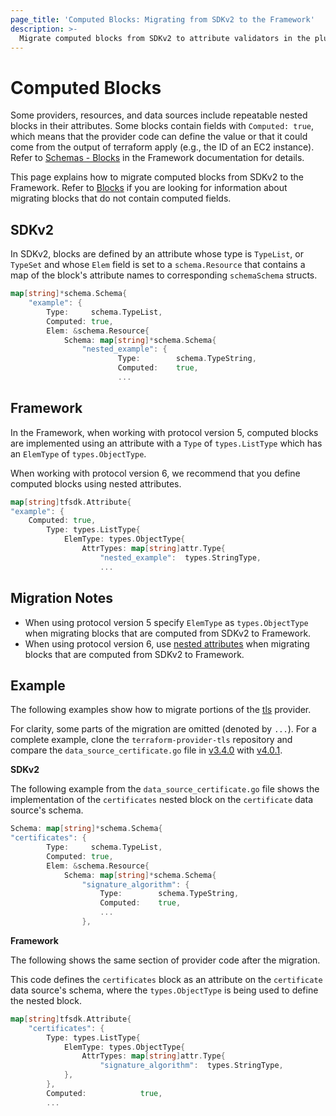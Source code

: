 ```yaml
---
page_title: 'Computed Blocks: Migrating from SDKv2 to the Framework'
description: >-
  Migrate computed blocks from SDKv2 to attribute validators in the plugin Framework.
---
```


# Computed Blocks

Some providers, resources, and data sources include repeatable nested blocks in their attributes. Some blocks contain
fields  with `Computed: true`, which means that the provider code can define the value or that it could come from the
output of terraform apply (e.g., the ID of an EC2 instance). Refer to [Schemas - Blocks](/plugin/framework/FIXME) in the
Framework documentation for details.

This page explains how to migrate computed blocks from SDKv2 to the Framework. Refer to
[Blocks](/plugin/framework/migrating/attributes-blocks/blocks) if you are looking for information about migrating blocks
that do not contain computed fields.

## SDKv2

In SDKv2, blocks are defined by an attribute whose type is `TypeList`, or `TypeSet` and whose `Elem` field is set to a
`schema.Resource` that contains a map of the block's attribute names to corresponding `schemaSchema` structs.

```go
map[string]*schema.Schema{
	"example": {
		Type:     schema.TypeList,
		Computed: true,
		Elem: &schema.Resource{
			Schema: map[string]*schema.Schema{
				"nested_example": {
						Type:        schema.TypeString,
						Computed:    true,
						...
```

## Framework

In the Framework, when working with protocol version 5, computed blocks are implemented using an attribute with a `Type`
of `types.ListType` which has an `ElemType` of `types.ObjectType`.

When working with protocol version 6, we recommend that you define computed blocks using nested attributes.

```go
map[string]tfsdk.Attribute{
"example": {
	Computed: true,
		Type: types.ListType{
			ElemType: types.ObjectType{
				AttrTypes: map[string]attr.Type{
            		"nested_example":  types.StringType,
		            ...

```
## Migration Notes

- When using protocol version 5 specify `ElemType` as `types.ObjectType` when migrating blocks that are computed from SDKv2 to Framework.
- When using protocol version 6, use [nested attributes](https://www.terraform.io/plugin/framework/schemas#attributes-1) when migrating blocks that are computed from SDKv2 to Framework.

## Example

The following examples show how to migrate portions of the [tls](https://github.com/hashicorp/terraform-provider-tls)
provider.

For clarity, some parts of the migration are omitted (denoted by `...`). For a complete example, clone the
`terraform-provider-tls` repository and compare the `data_source_certificate.go` file in
[v3.4.0](https://github.com/hashicorp/terraform-provider-tls/blob/v3.4.0/internal/provider/data_source_certificate.go)
with
[v4.0.1](https://github.com/hashicorp/terraform-provider-tls/blob/v4.0.1/internal/provider/data_source_certificate.go).

**SDKv2**

The following example from the `data_source_certificate.go` file shows the implementation of the `certificates` nested
block on the `certificate` data source's schema.

```go
Schema: map[string]*schema.Schema{
"certificates": {
		Type:     schema.TypeList,
		Computed: true,
		Elem: &schema.Resource{
			Schema: map[string]*schema.Schema{
				"signature_algorithm": {
					Type:        schema.TypeString,
					Computed:    true,
					...
				},
```

**Framework**

The following shows the same section of provider code after the migration.

This code defines the `certificates` block as an attribute on the `certificate` data source's schema, where the
`types.ObjectType` is being used to define the nested block.

```go
map[string]tfsdk.Attribute{
	"certificates": {
		Type: types.ListType{
			ElemType: types.ObjectType{
				AttrTypes: map[string]attr.Type{
					"signature_algorithm":  types.StringType,
			},
		},
		Computed:            true,
		...
```
